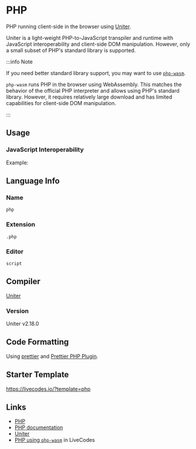 # PHP


PHP running client-side in the browser using [Uniter](https://phptojs.com/).

Uniter is a light-weight PHP-to-JavaScript transpiler and runtime with JavaScript interoperability and client-side DOM manipulation. However, only a small subset of PHP's standard library is supported.

:::info Note

If you need better standard library support, you may want to use [`php-wasm`](./php-wasm.mdx).

`php-wasm` runs PHP in the browser using WebAssembly. This matches the behavior of the official PHP interpreter and allows using PHP's standard library. However, it requires relatively large download and has limited capabilities for client-side DOM manipulation.

:::

## Usage

### JavaScript Interoperability

Example:

<LiveCodes template="php" height="80vh"></LiveCodes>

## Language Info

### Name

`php`

### Extension

`.php`

### Editor

`script`

## Compiler

[Uniter](https://phptojs.com/)

### Version

Uniter v2.18.0

## Code Formatting

Using [prettier](https://prettier.io/) and [Prettier PHP Plugin](https://github.com/prettier/plugin-php).

## Starter Template

https://livecodes.io/?template=php

## Links

- [PHP](https://php.net/)
- [PHP documentation](https://www.php.net/manual/en/)
- [Uniter](https://phptojs.com/)
- [PHP using `php-wasm`](./php-wasm.mdx) in LiveCodes

